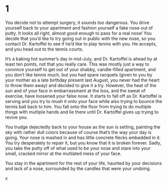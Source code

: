 # 1 {#sec-01}

You decide not to attempt surgery, it sounds too dangerous. You drive yourself back to your apartment and fashion yourself a fake nose out of putty. It looks all right, almost good enough to pass for a real nose! You decide that you’d like to try going out in public with the new nose, so you contact Dr. Kartoffel to see if he’d like to play tennis with you. He accepts, and you head out to the tennis courts. 

It's a baking hot summer’s day in mid-July, and Dr. Kartoffel is ahead by at least ten points, not that you really care. This was mostly just a way to convince yourself to get out of your shabby, candle-filled apartment, and you don’t like tennis much, but you had spare racquets (given to you by your mother as a late birthday present last August, you never had the heart to throw them away) and decided to give it a try. However, the heat of the sun and of your face in embarrassment at the loss, and the sweat of exercise, have loosened your false nose. It starts to fall off as Dr. Kartoffel is serving and you try to mush it onto your face while also trying to bounce the tennis ball back to him. You fall onto the floor from trying to do multiple things with multiple hands and lie there until Dr. Kartoffel gives up trying to revive you. 

You trudge dejectedly back to your house as the sun is setting, painting the sky with rather dull colors because of course that’s the way your day is going. Your nose is mashed in and has little concrete flecks embedded in it. You try desperately to repair it, but you know that it is broken forever. Sadly, you take the putty off of what used to be your nose and stare into your small, cracked mirror at the mutilated mess of your face.

You stay in the apartment for the rest of your life, haunted by your decisions and lack of a nose, surrounded by the candles that were your undoing.

x